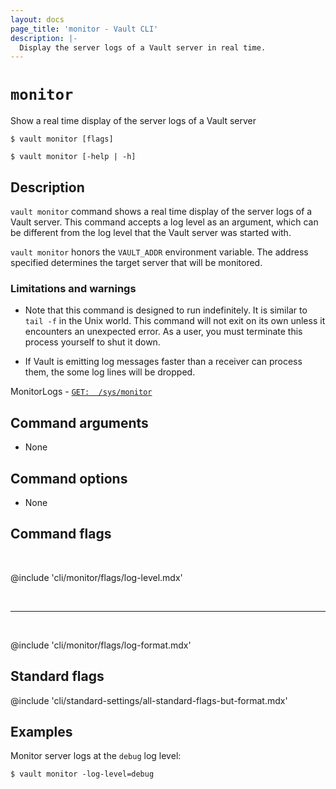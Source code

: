 ```yaml
---
layout: docs
page_title: 'monitor - Vault CLI'
description: |-
  Display the server logs of a Vault server in real time.
---
```


# `monitor`

Show a real time display of the server logs of a Vault server

<CodeBlockConfig hideClipboard>

```shell-session
$ vault monitor [flags]

$ vault monitor [-help | -h]
```

</CodeBlockConfig>

## Description

`vault monitor` command shows a real time display of the server logs of a Vault
server. This command accepts a log level as an argument, which can be different
from the log level that the Vault server was started with.

`vault monitor` honors the `VAULT_ADDR` environment variable. The address
specified determines the target server that will be monitored.

### Limitations and warnings

- Note that this command is designed to run indefinitely. It is similar to
  `tail -f` in the Unix world. This command will not exit on its own unless
  it encounters an unexpected error. As a user, you must terminate this
  process yourself to shut it down.

- If Vault is emitting log messages faster than a receiver can process them, the
  some log lines will be dropped.

<Tip title="Related API endpoints">

  MonitorLogs - [`GET:	/sys/monitor`](/vault/api-docs/system/monitor)

</Tip>


## Command arguments

- None

## Command options

- None

## Command flags

<br />

@include 'cli/monitor/flags/log-level.mdx'

<br />
<hr />
<br />

@include 'cli/monitor/flags/log-format.mdx'

## Standard flags

@include 'cli/standard-settings/all-standard-flags-but-format.mdx'

## Examples

Monitor server logs at the `debug` log level:

```shell-session
$ vault monitor -log-level=debug
```
